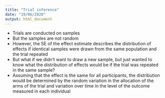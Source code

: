 ```yaml
---
title: "Trial inference"
date: "19/06/2020"
output: html_document
---
```


- Trials are conducted on samples 
- But the samples are not random 
- However, the SE of the effect estimate describes the distribution of effects if identical samples were drawn from the same population and the trial repeated 
- But what if we didn't want to draw a new sample, but just wanted to know what the distribution of effects would be if the trial was repeated in the same sample? 
- Assuming that the effect is the same for all participants, the distribution would be determined by the random variation in the allocation of the arms of the trial and variation over time in the level of the outcome measured in each individual 

